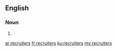 ==English==

===Noun===
{{head|en|plural}}

# {{plural of|recruiter|lang=en}}

[[ar:recruiters]]
[[fr:recruiters]]
[[ku:recruiters]]
[[my:recruiters]]